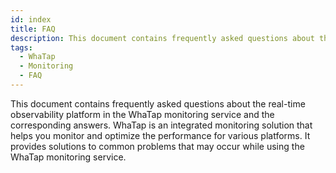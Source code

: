 ```yaml
---
id: index
title: FAQ
description: This document contains frequently asked questions about the real-time observability platform in the WhaTap monitoring service and the corresponding answers.
tags:
  - WhaTap
  - Monitoring
  - FAQ
---
```


This document contains frequently asked questions about the real-time observability platform in the WhaTap monitoring service and the corresponding answers. WhaTap is an integrated monitoring solution that helps you monitor and optimize the performance for various platforms. It provides solutions to common problems that may occur while using the WhaTap monitoring service.

<DocCardList/>
